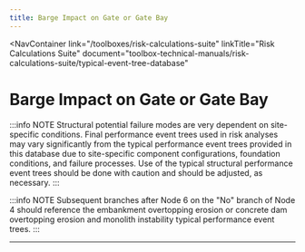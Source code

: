 ```yaml
---
title: Barge Impact on Gate or Gate Bay
---
```



<NavContainer
  link="/toolboxes/risk-calculations-suite"
  linkTitle="Risk Calculations Suite"
  document="toolbox-technical-manuals/risk-calculations-suite/typical-event-tree-database"
></NavContainer>

# Barge Impact on Gate or Gate Bay

:::info NOTE
Structural potential failure modes are very dependent on site-specific conditions. Final performance event trees used in risk analyses
may vary significantly from the typical performance event trees provided in this database due to site-specific component configurations,
foundation conditions, and failure processes. Use of the typical structural performance event trees should be done with caution and
should be adjusted, as necessary.
:::

<FigureNoRef 
    src="/figures/toolbox-technical-manuals/risk-calculations-suite/typical-event-tree-database/v1.3/Barge-Impact-On-Gate.png" 
    alt="Barge Impact on Gate or Gate Bay event tree" />

:::info NOTE
Subsequent branches after Node 6 on the "No" branch of Node 4 should reference the embankment overtopping erosion or concrete dam
overtopping erosion and monolith instability typical performance event trees.
:::

---
